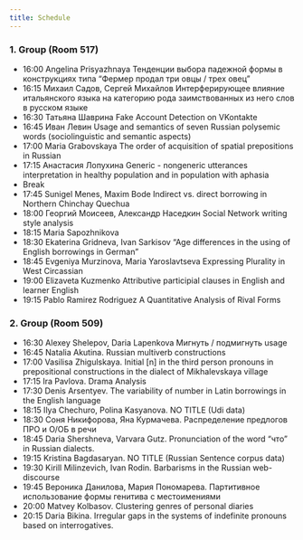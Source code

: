 ```yaml
---
title: Schedule
---
```


### 1. Group (Room 517)

* 16:00	Angelina Prisyazhnaya Тенденции выбора падежной формы в конструкциях типа "Фермер продал три овцы / трех овец"
* 16:15 Михаил Садов, Сергей Михайлов Интерферирующее влияние итальянского языка на категорию рода заимствованных из него слов в русском языке
* 16:30 Татьяна Шаврина Fake Account Detection on VKontakte
* 16:45 Иван Левин Usage and semantics of seven Russian polysemic words (sociolinguistic and semantic aspects)
* 17:00 Maria Grabovskaya The order of acquisition of spatial prepositions in Russian
* 17:15 Анастасия Лопухина Generic - nongeneric utterances interpretation in healthy population and in population with aphasia
* Break
* 17:45 Sunigel Menes, Maxim Bode Indirect vs. direct borrowing in Northern Chinchay Quechua
* 18:00 Георгий Моисеев, Александр Наседкин Social Network writing style analysis
* 18:15 Maria Sapozhnikova
* 18:30 Ekaterina Gridneva, Ivan Sarkisov "Age differences in the using of English borrowings in German"
* 18:45 Evgeniya Murzinova, Maria Yaroslavtseva Expressing Plurality in West Circassian
* 19:00 Elizaveta Kuzmenko Attributive participial clauses in English and learner English
* 19:15	Pablo Ramirez Rodriguez A Quantitative Analysis of Rival Forms

### 2. Group (Room 509)

* 16:30 Alexey Shelepov, Daria Lapenkova Мигнуть / подмигнуть usage
* 16:45 Natalia Akutina. Russian multiverb constructions
* 17:00 Vasilisa Zhigulskaya. Initial [n] in the third person pronouns in prepositional constructions in the dialect of Mikhalevskaya village
* 17:15 Ira Pavlova. Drama Analysis
* 17:30 Denis Arsentyev. The variability of number in Latin borrowings in the English language
* 18:15 Ilya Chechuro, Polina Kasyanova. NO TITLE (Udi data)
* 18:30 Соня Никифорова, Яна Курмачева. Распределение предлогов ПРО и О/ОБ в речи
* 18:45 Daria Shershneva, Varvara Gutz. Pronunciation of the word “что” in Russian dialects.
* 19:15 Kristina Bagdasaryan. NO TITLE (Russian Sentence corpus data)
* 19:30 Kirill Milinzevich, Ivan Rodin. Barbarisms in the Russian web-discourse
* 19:45 Вероника Данилова, Мария Пономарева. Партитивное использование формы генитива с местоимениями
* 20:00 Matvey Kolbasov. Clustering genres of personal diaries
* 20:15 Daria Bikina. Irregular gaps in the systems of indefinite pronouns based on interrogatives.